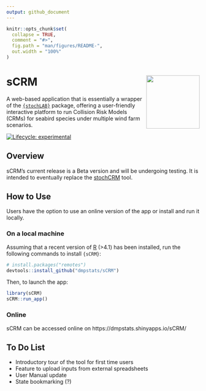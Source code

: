 ```yaml
---
output: github_document
---
```


<!-- README.md is generated from README.Rmd. Please edit that file -->

```r
knitr::opts_chunk$set(
  collapse = TRUE,
  comment = "#>",
  fig.path = "man/figures/README-",
  out.width = "100%"
)
```

# sCRM <img src='inst/app/www/hexSticker_scrm.png' align="right" height="139" />

A web-based application that is essentially a wrapper of the
[`{stochLAB}`](https://www.github.com/HiDef-Aerial-Surveying/stochLAB) package,
offering a user-friendly interactive platform to run Collision Risk
Models (CRMs) for seabird species under multiple wind farm scenarios.


<!-- badges: start -->
[![Lifecycle: experimental](https://img.shields.io/badge/lifecycle-experimental-orange.svg)](https://lifecycle.r-lib.org/articles/stages.html#experimental)
<!-- badges: end -->


## Overview

sCRM's current release is a Beta version and will be undergoing testing. It is intended to
eventually replace the [stochCRM](https://github.com/dmpstats/stochCRM) tool.


## How to Use

Users have the option to use an online version of the app or install and run it locally.

### On a local machine

Assuming that a recent version of [R](https://cran.r-project.org/) (>4.1) has been installed, run the following commands to install `{sCRM}`:

```r
# install.packages("remotes")
devtools::install_github("dmpstats/sCRM")
```

Then, to launch the app:
```r
library(sCRM)
sCRM::run_app()

```

### Online
sCRM can be accessed online on https://dmpstats.shinyapps.io/sCRM/



## To Do List
- Introductory tour of the tool for first time users
- Feature to upload inputs from external spreadsheets
- User Manual update
- State bookmarking (?)


